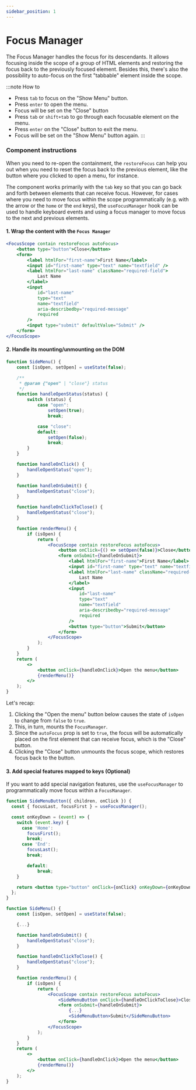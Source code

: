```yaml
---
sidebar_position: 1
---
```



# Focus Manager

<Subtitle>
	The Focus Manager handles the focus for its descendants. It allows focusing inside the scope of a
	group of HTML elements and restoring the focus back to the previously focused element. Besides
	this, there's also the possibility to auto-focus on the first "tabbable" element inside the scope.
</Subtitle>

<BrowserWindow>
	<DemoFocusManager contain={true} autoFocus={true} restoreFocus={true} />
</BrowserWindow>
<br/>

:::note How to

- Press `tab` to focus on the "Show Menu" button.
- Press `enter` to open the menu.
- Focus will be set on the "Close" button
- Press `tab` or `shift+tab` to go through each focusable element on the menu.
- Press `enter` on the "Close" button to exit the menu.
- Focus will be set on the "Show Menu" button again.
:::


### Component instructions

When you need to re-open the containment, the `restoreFocus` can help you out when you need to reset the focus back to the previous element, like the button where you clicked to open a menu, for instance.

The component works primarily with the `tab` key so that you can go back and forth between elements that can receive focus. However, for cases where you need to move focus within the scope programmatically (e.g. with the arrow or the `home` or the `end` keys), the `useFocusManager` hook can be used to handle keyboard events and using a focus manager to move focus to the next and previous elements.

#### 1. Wrap the content with the `Focus Manager`

```jsx
<FocusScope contain restoreFocus autoFocus>
	<button type="button">Close</button>
	<form>
		<label htmlFor="first-name">First Name</label>
		<input id="first-name" type="text" name="textfield" />
		<label htmlFor="last-name" className="required-field">
			Last Name
		</label>
		<input
			id="last-name"
			type="text"
			name="textfield"
			aria-describedby="required-message"
			required
		/>
		<input type="submit" defaultValue="Submit" />
	</form>
</FocusScope>
```

#### 2. Handle its mounting/unmounting on the DOM

```jsx
function SideMenu() {
	const [isOpen, setOpen] = useState(false);

	/**
	 * @param {"open" | "close"} status
	 */
	function handleOpenStatus(status) {
		switch (status) {
			case "open":
				setOpen(true);
				break;

			case "close":
			default:
				setOpen(false);
				break;
		}
	}

	function handleOnClick() {
		handleOpenStatus("open");
	}

	function handleOnSubmit() {
		handleOpenStatus("close");
	}

	function handleOnClickToClose() {
		handleOpenStatus("close");
	}

	function renderMenu() {
		if (isOpen) {
			return (
				<FocusScope contain restoreFocus autoFocus>
					<button onClick={() => setOpen(false)}>Close</button>
					<form onSubmit={handleOnSubmit}>
						<label htmlFor="first-name">First Name</label>
						<input id="first-name" type="text" name="textfield" />
						<label htmlFor="last-name" className="required-field">
							Last Name
						</label>
						<input
							id="last-name"
							type="text"
							name="textfield"
							aria-describedby="required-message"
							required
						/>
						<button type="button">Submit</button>
					</form>
				</FocusScope>
			);
		}
	}
	return (
		<>
			<button onClick={handleOnClick}>Open the menu</button>
			{renderMenu()}
		</>
	);
}
```

Let's recap:

1. Clicking the "Open the menu" button below causes the state of `isOpen` to change from `false` to `true`.
2. This, in turn, mounts the `FocusManager`.
3. Since the `autoFocus` prop is set to `true`, the focus will be automatically placed on the first element that can receive focus, which is the "Close" button.
4. Clicking the "Close" button unmounts the focus scope, which restores focus back to the button.

#### 3. Add special features mapped to keys (Optional)

If you want to add special navigation features, use the `useFocusManager` to programmatically move focus within a `FocusManager`.

```jsx
function SideMenuButton({ children, onClick }) {
  const { focusLast, focusFirst } = useFocusManager();

  const onKeyDown = (event) => {
    switch (event.key) {
      case 'Home':
        focusFirst();
        break;
      case 'End':
        focusLast();
        break;

		default:
			break;
    }

	return <button type="button" onClick={onClick} onKeyDown={onKeyDown}>{children}</button>;
  };
}

function SideMenu() {
	const [isOpen, setOpen] = useState(false);

	{...}

	function handleOnSubmit() {
		handleOpenStatus("close");
	}

	function handleOnClickToClose() {
		handleOpenStatus("close");
	}

	function renderMenu() {
		if (isOpen) {
			return (
				<FocusScope contain restoreFocus autoFocus>
					<SideMenuButton onClick={handleOnClickToClose}>Close</SideMenuButton>
					<form onSubmit={handleOnSubmit}>
						{...}
						<SideMenuButton>Submit</SideMenuButton>
					</form>
				</FocusScope>
			);
		}
	}
	return (
		<>
			<button onClick={handleOnClick}>Open the menu</button>
			{renderMenu()}
		</>
	);
}
```
